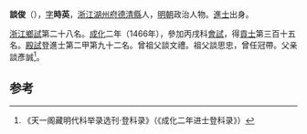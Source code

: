 '''談俊'''（{{bd|1437年||？}}），[[表字|字]]'''時英'''，[[浙江|浙江]][[湖州府|湖州府]][[德清縣|德清縣]]人，[[明朝|明朝]]政治人物。[[進士|進士]]出身。

[[浙江|浙江]][[鄉試|鄉試]]第二十八名。[[成化|成化]]二年（1466年），參加丙戌科[[會試|會試]]，得[[貢士|貢士]]第三百十五名。[[殿試|殿試]]登進士第二甲第九十二名。曾祖父談文禮。祖父談思忠，曾任冠帶。父亲談彥誠<ref>《天一阁藏明代科举录选刊·登科录》（《成化二年进士登科录》）</ref>。

==参考==
{{reflist}}
{{明朝人物小作品}}
{{成化二年丙戌科殿試金榜}}
